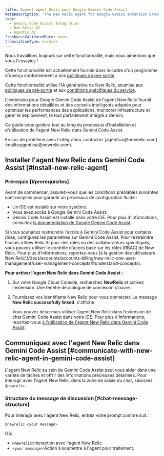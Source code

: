 ```yaml
---
title: Nouvel agent Relic pour Google Gemini Code Assist
metaDescription: 'The New Relic agent for Google Gemini extension provides intelligent insights and guidance tailored to optimize application performance, monitor infrastructure, and manage deployments—all seamlessly integrated within Gemini.'
tags:
  - Gemini Code Assist Integration
  - New Relic AI
  - Agentic AI
freshnessValidatedDate: never
translationType: machine
---
```


<Callout title="Aperçu">
  Nous travaillons toujours sur cette fonctionnalité, mais nous aimerions que vous l&apos;essayiez !

  Cette fonctionnalité est actuellement fournie dans le cadre d&apos;un programme d&apos;aperçu conformément à nos [politiques de pré-sortie](/docs/licenses/license-information/referenced-policies/new-relic-pre-release-policy).

  Cette fonctionnalité utilise l&apos;IA générative de New Relic, soumise aux [politiques de pré-sortie](/docs/licenses/license-information/referenced-policies/new-relic-pre-release-policy) et aux [conditions spécifiques du service](https://newrelic.com/termsandconditions/service-specific).
</Callout>

L&apos;extension pour Google Gemini Code Assist de l&apos;agent New Relic fournit des informations détaillées et des conseils intelligents adaptés pour optimiser les performances des applications, monitorer infrastructure et gérer le déploiement, le tout parfaitement intégré à Gemini.

Ce guide vous guidera tout au long du processus d&apos;installation et d&apos;utilisation de l&apos;agent New Relic dans Gemini Code Assist.

<Callout variant="tip" title="conseil">
  En cas de problème avec l&apos;intégration, contactez [agenticai@newrelic.com](mailto:agenticai@newrelic.com).
</Callout>

## Installer l&apos;agent New Relic dans Gemini Code Assist [#install-new-relic-agent]

### Prérequis [#prerequisites]

Avant de commencer, assurez-vous que les conditions préalables suivantes sont remplies pour garantir un processus de configuration fluide :

* Un IDE est installé sur votre système.
* Vous avez accès à Google Gemini Code Assist.
* Gemini Code Assist est installé dans votre IDE. Pour plus d&apos;informations, consultez [la documentation de Google Gemini Code Assist](https://cloud.google.com/gemini/docs/codeassist/overview).

<Callout variant="tip" title="conseil">
  Si vous souhaitez restreindre l&apos;accès à Gemini Code Assist pour certains rôles, configurez les paramètres sur Gemini Code Assist. Pour restreindre l&apos;accès à New Relic AI pour des rôles ou des collaborateurs spécifiques, vous pouvez utiliser le contrôle d&apos;accès basé sur les rôles (RBAC) de New Relic. Pour plus d&apos;informations, reportez-vous [à la gestion des utilisateurs New Relic](/docs/accounts/accounts-billing/new-relic-one-user-management/user-management-concepts/#understand-concepts).
</Callout>

**Pour activer l&apos;agent New Relic dans Gemini Code Assist :**

1. Sur votre <DNT>Google Cloud Console</DNT>, recherchez <DNT>**NewRelic**</DNT> et activez l&apos;extension. Une fenêtre de dialogue de connexion s&apos;ouvre.

2. Fournissez vos identifiants New Relic pour vous connecter. Le message **New Relic successfully linked.** s&apos;affiche.

   Vous pouvez désormais utiliser l’agent New Relic dans l’extension de chat Gemini Code Assist dans votre IDE. Pour plus d&apos;informations, reportez-vous [à l&apos;utilisation de l&apos;agent New Relic dans Gemini Code Assist](#communicate-with-new-relic-agent-in-gemini-code-assist).

## Communiquez avec l&apos;agent New Relic dans Gemini Code Assist [#communicate-with-new-relic-agent-in-gemini-code-assist]

L&apos;agent New Relic au sein de Gemini Code Assist peut vous aider dans une variété de tâches et offrir des informations précieuses détaillées. Pour interagir avec l&apos;agent New Relic, dans la zone de saisie du chat, saisissez `@newrelic`.

### Structure du message de discussion [#chat-message-structure]

Pour interagir avec l&apos;agent New Relic, entrez votre prompt comme suit :

`@newrelic <your message>`

Où:

* `@newrelic`:interaction avec l&apos;agent New Relic.
* `<your message>`:Action à soumettre à l&apos;agent pour traitement.